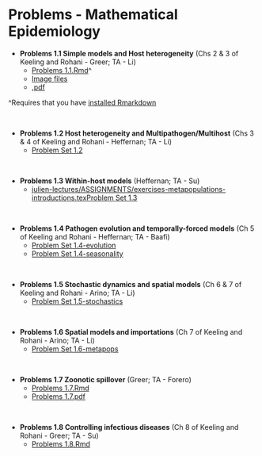 # Problems - Mathematical Epidemiology {.unlisted .unnumbered #mathepiprobs}

- **Problems 1.1 Simple models and Host heterogeneity** (Chs 2 & 3 of Keeling and Rohani - Greer; TA - Li)
    + [Problems 1.1.Rmd](https://github.com/ahurford/ss-amy-greer/blob/main/August%2020_2023/Simple%20Models/Problemset1_1%20Simple%20Models.Rmd)^
    + [Image files](https://github.com/ahurford/ss-amy-greer/tree/main/August%2020_2023/Simple%20Models)
    + [.pdf](https://github.com/ahurford/ss-amy-greer/blob/main/August%2020_2023/Simple%20Models/Problems1_1-Simple-Models_Greer_Instructor.pdf)

^Requires that you have [installed Rmarkdown](https://bookdown.org/yihui/rmarkdown/installation.html)

\

- **Problems 1.2 Host heterogeneity and Multipathogen/Multihost** (Chs 3 & 4 of Keeling and Rohani - Heffernan; TA - Li)
    + [Problem Set 1.2](probset-multihost-multipath.pdf)
    
\

- **Problems 1.3 Within-host models** (Heffernan; TA - Su)
    + [julien-lectures/ASSIGNMENTS/exercises-metapopulations-introductions.texProblem Set 1.3](probset-inhost.pdf)

\

- **Problems 1.4 Pathogen evolution and temporally-forced models** (Ch 5 of Keeling and Rohani - Heffernan; TA - Baafi)
    + [Problem Set 1.4-evolution](probset-evolution.pdf)
    + [Problem Set 1.4-seasonality](probset-seasonality.pdf)

\

- **Problems 1.5 Stochastic dynamics and spatial models** (Ch 6 & 7 of Keeling and Rohani - Arino; TA - Li)
    + [Problem Set 1.5-stochastics](exercises-stochastic.pdf)

\

- **Problems 1.6 Spatial models and importations** (Ch 7 of Keeling and Rohani - Arino; TA - Li)
    + [Problem Set 1.6-metapops](exercises-metapopulations-importations.pdf)

\

- **Problems 1.7 Zoonotic spillover** (Greer; TA - Forero)
  + [Problems 1.7.Rmd](https://github.com/ahurford/ss-amy-greer/blob/main/August%2027_2023/Zoonotic%20spillover/Problemset%201_7%20Spillover.Rmd)
  + [Problems 1.7.pdf](https://github.com/ahurford/ss-amy-greer/blob/main/August%2027_2023/Zoonotic%20spillover/Zoonotic%20spillover%20Problems%201_7.pdf)

\

- **Problems 1.8 Controlling infectious diseases** (Ch 8 of Keeling and Rohani - Greer; TA - Su)
  + [Problems 1.8.Rmd](https://github.com/ahurford/ss-amy-greer/blob/main/August%2029_2023/Controlling%20Infectious%20Diseases/Problemset%201_8%20Interventions.Rmd)

